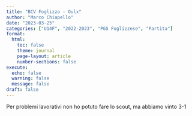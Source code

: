 ```yaml
---
title: "BCV Foglizzo - Oulx"
author: "Marco Chiapello"
date: "2023-03-25"
categories: ["U14F", "2022-2023", "PGS Foglizzese", "Partita"]
format:
  html:
    toc: false
    theme: journal
    page-layout: article
    number-sections: false
execute: 
  echo: false
  warning: false
  message: false
draft: false
---
```


Per problemi lavorativi non ho potuto fare lo scout, ma abbiamo vinto 3-1
